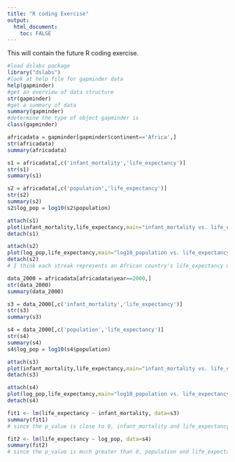```yaml
---
title: "R coding Exercise"
output: 
  html_document:
    toc: FALSE
---
```


This will contain the future R coding exercise.

```r
#load dslabs package
library("dslabs")
#look at help file for gapminder data
help(gapminder)
#get an overview of data structure
str(gapminder)
#get a summary of data
summary(gapminder)
#determine the type of object gapminder is
class(gapminder)

africadata = gapminder[gapminder$continent=='Africa',]
str(africadata)
summary(africadata)

s1 = africadata[,c('infant_mortality','life_expectancy')]
str(s1)
summary(s1)

s2 = africadata[,c('population','life_expectancy')]
str(s2)
summary(s2)
s2$log_pop = log10(s2$population)

attach(s1)
plot(infant_mortality,life_expectancy,main="infant_mortality vs. life_expectancy")
detach(s1)

attach(s2)
plot(log_pop,life_expectancy,main="log10_population vs. life_expectancy")
detach(s2)
# I think each streak represents an African country's life_expectancy over the past decades. As the time went by, the pupulation grew bigger, and life expectancy went up as the quality of life improved.

data_2000 = africadata[africadata$year==2000,]
str(data_2000)
summary(data_2000)

s3 = data_2000[,c('infant_mortality','life_expectancy')]
str(s3)
summary(s3)

s4 = data_2000[,c('population','life_expectancy')]
str(s4)
summary(s4)
s4$log_pop = log10(s4$population)

attach(s3)
plot(infant_mortality,life_expectancy,main="infant_mortality vs. life_expectancy")
detach(s3)

attach(s4)
plot(log_pop,life_expectancy,main="log10_population vs. life_expectancy")
detach(s4)

fit1 <- lm(life_expectancy ~ infant_mortality, data=s3)
summary(fit1)
# since the p_value is close to 0, infant_mortality and life_expectancy are highly associated

fit2 <- lm(life_expectancy ~ log_pop, data=s4)
summary(fit2)
# since the p_value is much greater than 0, population and life_expectancy are not much associated

```